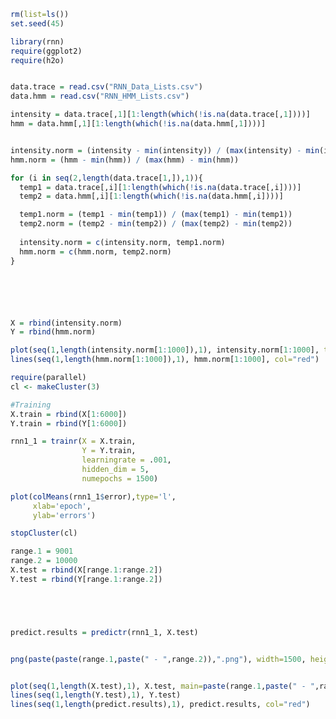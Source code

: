 ```{r}
rm(list=ls())
set.seed(45)

library(rnn)
require(ggplot2)
require(h2o)


data.trace = read.csv("RNN_Data_Lists.csv")
data.hmm = read.csv("RNN_HMM_Lists.csv")

```

```{r, message=FALSE}
intensity = data.trace[,1][1:length(which(!is.na(data.trace[,1])))]
hmm = data.hmm[,1][1:length(which(!is.na(data.hmm[,1])))]


intensity.norm = (intensity - min(intensity)) / (max(intensity) - min(intensity))
hmm.norm = (hmm - min(hmm)) / (max(hmm) - min(hmm))

for (i in seq(2,length(data.trace[1,]),1)){
  temp1 = data.trace[,i][1:length(which(!is.na(data.trace[,i])))]
  temp2 = data.hmm[,i][1:length(which(!is.na(data.hmm[,i])))]

  temp1.norm = (temp1 - min(temp1)) / (max(temp1) - min(temp1))
  temp2.norm = (temp2 - min(temp2)) / (max(temp2) - min(temp2))
  
  intensity.norm = c(intensity.norm, temp1.norm)
  hmm.norm = c(hmm.norm, temp2.norm)
}






X = rbind(intensity.norm)
Y = rbind(hmm.norm)

```


```{r}
plot(seq(1,length(intensity.norm[1:1000]),1), intensity.norm[1:1000], type="l", col="blue")
lines(seq(1,length(hmm.norm[1:1000]),1), hmm.norm[1:1000], col="red")
```


```{r}
require(parallel)
cl <- makeCluster(3)

#Training
X.train = rbind(X[1:6000])
Y.train = rbind(Y[1:6000])

rnn1_1 = trainr(X = X.train,
                Y = Y.train,
                learningrate = .001,
                hidden_dim = 5,
                numepochs = 1500)

plot(colMeans(rnn1_1$error),type='l',
     xlab='epoch',
     ylab='errors')                  

stopCluster(cl)


```


```{r}
range.1 = 9001
range.2 = 10000
X.test = rbind(X[range.1:range.2])
Y.test = rbind(Y[range.1:range.2])





predict.results = predictr(rnn1_1, X.test)


png(paste(paste(range.1,paste(" - ",range.2)),".png"), width=1500, height=800)


plot(seq(1,length(X.test),1), X.test, main=paste(range.1,paste(" - ",range.2)))
lines(seq(1,length(Y.test),1), Y.test)
lines(seq(1,length(predict.results),1), predict.results, col="red")


```



